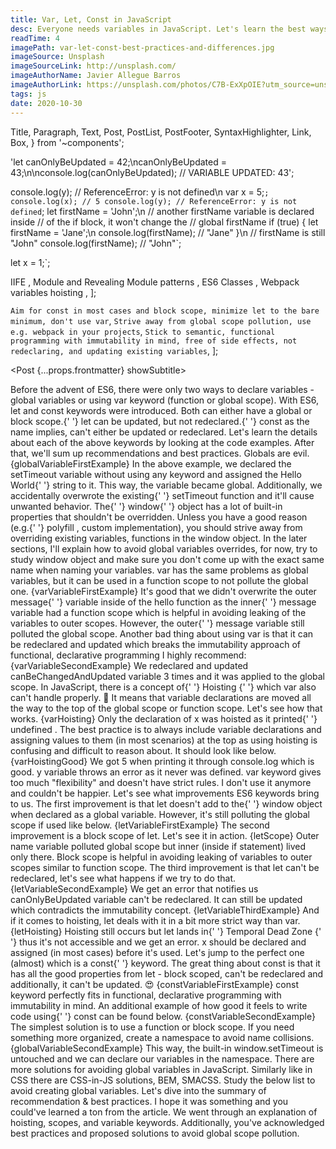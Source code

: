 ```yaml
---
title: Var, Let, Const in JavaScript
desc: Everyone needs variables in JavaScript. Let's learn the best ways to use them and how to avoid pitfalls that might cause unwanted side effects or introduce bugs in the code.
readTime: 4
imagePath: var-let-const-best-practices-and-differences.jpg
imageSource: Unsplash
imageSourceLink: http://unsplash.com/
imageAuthorName: Javier Allegue Barros
imageAuthorLink: https://unsplash.com/photos/C7B-ExXpOIE?utm_source=unsplash&utm_medium=referral&utm_content=creditShareLink
tags: js
date: 2020-10-30
---
```


  Title,
  Paragraph,
  Text,
  Post,
  PostList,
  PostFooter,
  SyntaxHighlighter,
  Link,
  Box,
} from '~components';

  'let canOnlyBeUpdated = 42;\ncanOnlyBeUpdated = 43;\n\nconsole.log(canOnlyBeUpdated); // VARIABLE UPDATED: 43';

console.log(y); // ReferenceError: y is not defined\n
var x = 5;`;
console.log(x); // 5
console.log(y); // ReferenceError: y is not defined`;
let firstName = 'John';\n
// another firstName variable is declared inside
// of the if block, it won't change the 
// global firstName
if (true) {
  let firstName = 'Jane';\n
  console.log(firstName); // "Jane"
}\n
// firstName is still "John"
console.log(firstName); // "John"`;

let x = 1;`;

  <Link href="https://developer.mozilla.org/en-US/docs/Glossary/IIFE">
    IIFE
  </Link>,
  <Link href="https://css-tricks.com/implementing-private-variables-in-javascript/#the-module-design-pattern">
    Module and Revealing Module patterns
  </Link>,
  <Link href="https://css-tricks.com/implementing-private-variables-in-javascript/#enter-es6-classes">
    ES6 Classes
  </Link>,
  <Link href="https://medium.com/webpack/brief-introduction-to-scope-hoisting-in-webpack-8435084c171f">
    Webpack variables hoisting
  </Link>,
];

  `Aim for const in most cases and block scope, minimize let to the bare minimum, don't use var`,
  `Strive away from global scope pollution, use e.g. webpack in your projects`,
  `Stick to semantic, functional programming with immutability in mind, free of side effects, not redeclaring, and updating existing variables`,
];

<Post {...props.frontmatter} showSubtitle>
  <Title level={3}>Introduction</Title>
  <Paragraph>
    Before the advent of ES6, there were only two ways to declare variables -
    global variables or using <Text code>var</Text> keyword (function or global
    scope).
  </Paragraph>
  <Paragraph lastParagraph>
    With ES6, <Text code>let</Text> and <Text code>const</Text> keywords were
    introduced. Both can either have a global or block scope.{' '}
    <Text code>let</Text> can be updated, but not redeclared.{' '}
    <Text code>const</Text> as the name implies, can't either be updated or
    redeclared.
  </Paragraph>
  <Title level={3}>Variables</Title>
  <Paragraph breakParagraph>
    Let's learn the details about each of the above keywords by looking at the
    code examples. After that, we'll sum up recommendations and best practices.
  </Paragraph>
  <Title level={4} transform="none">
    👿 Global
  </Title>
  <Paragraph>Globals are evil.</Paragraph>
  <SyntaxHighlighter>{globalVariableFirstExample}</SyntaxHighlighter>
  <Paragraph>
    In the above example, we declared the <Text code>setTimeout</Text> variable
    without using any keyword and assigned the <Text code>Hello World</Text>{' '}
    string to it. This way, the variable became <Text strong>global</Text>.
    Additionally, we accidentally overwrote the existing{' '}
    <Text code>setTimeout</Text> function and it'll cause unwanted behavior.
  </Paragraph>
  <Paragraph>
    The{' '}
    <Link href="https://www.w3schools.com/jsref/obj_window.asp">window</Link>{' '}
    object has a lot of built-in properties that shouldn't be overridden. Unless
    you have a good reason (e.g.{' '}
    <Link href="https://developer.mozilla.org/en-US/docs/Glossary/Polyfill">
      polyfill
    </Link>
    , custom implementation), you should strive away from overriding existing variables,
    functions in the <Text code>window</Text> object.
  </Paragraph>
  <Paragraph breakParagraph>
    In the later sections, I'll explain how to avoid global variables overrides,
    for now, try to study <Text code>window</Text> object and make sure you
    don't come up with the exact same name when naming your variables.
  </Paragraph>
  <Title level={4} transform="none">
    ❌ Var
  </Title>
  <Paragraph>
    <Text code>var</Text> has the same problems as global variables, but it can
    be used in a function scope to not pollute the global one.
  </Paragraph>
  <SyntaxHighlighter>{varVariableFirstExample}</SyntaxHighlighter>
  <Paragraph>
    It's good that we didn't overwrite the outer <Text code>message</Text>{' '}
    variable inside of the <Text code>hello</Text> function as the inner{' '}
    <Text code>message</Text> variable had a function scope which is helpful in
    avoiding leaking of the variables to outer scopes. However, the outer{' '}
    <Text code>message</Text> variable still polluted the global scope.
  </Paragraph>
  <Paragraph>
    Another bad thing about using <Text code>var</Text> is that it can be
    redeclared and updated which breaks the immutability approach of functional,
    declarative programming I highly recommend:
  </Paragraph>
  <SyntaxHighlighter>{varVariableSecondExample}</SyntaxHighlighter>
  <Paragraph>
    We redeclared and updated <Text code>canBeChangedAndUpdated</Text> variable
    3 times and it was applied to the global scope.
  </Paragraph>
  <Paragraph>
    In JavaScript, there is a concept of{' '}
    <Link href="https://developer.mozilla.org/pl/docs/Glossary/Hoisting">
      Hoisting
    </Link>{' '}
    which <Text code>var</Text> also can't handle properly. 🙈 It means that
    variable declarations are moved all the way to the top of the global scope
    or function scope. Let's see how that works.
  </Paragraph>
  <SyntaxHighlighter>{varHoisting}</SyntaxHighlighter>
  <Paragraph>
    <Text strong>
      Only the declaration of <Text code>x</Text> was hoisted as it printed{' '}
      <Text code>undefined</Text>
    </Text>
    . The best practice is to always include variable declarations and assigning
    values to them (in most scenarios) at the top as using hoisting is confusing
    and difficult to reason about. It should look like below.
  </Paragraph>
  <SyntaxHighlighter>{varHoistingGood}</SyntaxHighlighter>
  <Paragraph>
    We got 5 when printing it through <Text code>console.log</Text> which is
    good. <Text code>y</Text> variable throws an error as it never was defined.
  </Paragraph>
  <Paragraph strong>
    <Text code>var</Text> keyword gives too much "flexibility" and doesn't have
    strict rules. I don't use it anymore and couldn't be happier.
  </Paragraph>
  <Paragraph breakParagraph>
    Let's see what improvements ES6 keywords bring to us.
  </Paragraph>
  <Title level={4} transform="none">
    ⚠️ Let
  </Title>
  <Paragraph>
    The first improvement is that <Text code>let</Text> doesn't add to the{' '}
    <Text code>window</Text> object when declared as a global variable. However,
    it's still polluting the global scope if used like below.
  </Paragraph>
  <SyntaxHighlighter>{letVariableFirstExample}</SyntaxHighlighter>
  <Paragraph>
    The second improvement is a block scope of <Text code>let</Text>. Let's see
    it in action.
  </Paragraph>
  <SyntaxHighlighter>{letScope}</SyntaxHighlighter>
  <Paragraph>
    Outer <Text code>name</Text> variable polluted global scope but inner
    (inside <Text code>if</Text> statement) lived only there. Block scope is
    helpful in avoiding leaking of variables to outer scopes similar to function
    scope.
  </Paragraph>
  <Paragraph>
    The third improvement is that <Text code>let</Text> can't be redeclared,
    let's see what happens if we try to do that.
  </Paragraph>
  <SyntaxHighlighter>{letVariableSecondExample}</SyntaxHighlighter>
  <Paragraph>
    We get an error that notifies us <Text code>canOnlyBeUpdated</Text> variable
    can't be redeclared.
  </Paragraph>
  <Paragraph>
    It can still be updated which contradicts the immutability concept.
  </Paragraph>
  <SyntaxHighlighter>{letVariableThirdExample}</SyntaxHighlighter>
  <Paragraph>
    And if it comes to hoisting, <Text code>let</Text> deals with it in a bit
    more strict way than <Text code>var</Text>.
  </Paragraph>
  <SyntaxHighlighter>{letHoisting}</SyntaxHighlighter>
  <Paragraph>
    Hoisting still occurs but <Text code>let</Text> lands in{' '}
    <Link href="https://www.freecodecamp.org/news/what-is-the-temporal-dead-zone/">
      Temporal Dead Zone
    </Link>{' '}
    thus it's not accessible and we get an error. <Text code>x</Text> should be
    declared and assigned (in most cases) before it's used.
  </Paragraph>
  <Paragraph breakParagraph>
    Let's jump to the perfect one (almost) which is a <Text code>const</Text>{' '}
    keyword.
  </Paragraph>
  <Title level={4} transform="none">
    ✅ Const
  </Title>
  <Paragraph>
    The great thing about <Text code>const</Text> is that it has all the good
    properties from <Text code>let</Text> - block scoped, can't be redeclared
    and additionally, it can't be updated. 😍
  </Paragraph>
  <SyntaxHighlighter>{constVariableFirstExample}</SyntaxHighlighter>
  <Paragraph>
    <Text code>const</Text> keyword perfectly fits in functional, declarative
    programming with immutability in mind.
  </Paragraph>
  <Paragraph>
    An additional example of how good it feels to write code using{' '}
    <Text code>const</Text> can be found below.
  </Paragraph>
  <SyntaxHighlighter>{constVariableSecondExample}</SyntaxHighlighter>
  <Paragraph lastParagraph />
  <Title level={3} transform="none">
    Avoiding global scope
  </Title>
  <Paragraph>
    The simplest solution is to use a function or block scope. If you need
    something more organized, create a namespace to avoid name collisions.
  </Paragraph>
  <SyntaxHighlighter>{globalVariableSecondExample}</SyntaxHighlighter>
  <Paragraph>
    This way, the built-in <Text code>window.setTimeout</Text> is untouched and
    we can declare our variables in the namespace.
  </Paragraph>
  <Paragraph>
    There are more solutions for avoiding global variables in JavaScript.
    Similarly like in CSS there are CSS-in-JS solutions, BEM, SMACSS. Study the
    below list to avoid creating global variables.
  </Paragraph>
  <PostList data={avoidGlobalsList} />
  <Paragraph lastParagraph>
    Let's dive into the summary of recommendation & best practices.
  </Paragraph>
  <Title level={3}>Summary</Title>
  <Paragraph>
    <PostList data={summaryList} />
    <Paragraph lastParagraph />
  </Paragraph>
  <Title level={3}>Closing Notes</Title>
  <Paragraph>
    I hope it was something and you could've learned a ton from the article. We
    went through an explanation of hoisting, scopes, and variable keywords.
    Additionally, you've acknowledged best practices and proposed solutions to
    avoid global scope pollution.
  </Paragraph>
  <PostFooter />
</Post>
